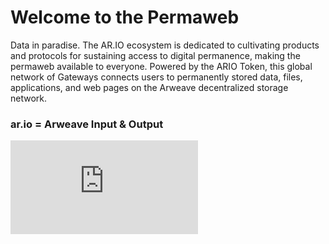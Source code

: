 
<HeroPattern />

# Welcome to the Permaweb

Data in paradise. The AR.IO ecosystem is dedicated to cultivating products and protocols for sustaining access to digital permanence, making the permaweb available to everyone. Powered by the ARIO Token, this global network of Gateways connects users to permanently stored data, files, applications, and web pages on the Arweave decentralized storage network.

<Resources />
<Guides />


<div className="flex flex-col items-left">
  <h3 className="text-lg font-bold mb-6 text-left mb-4">ar.io = Arweave Input & Output</h3>


  <div className="w-full max-w-[760px] aspect-video">
    <iframe
      className="w-full h-full rounded-lg"
      src="https://www.youtube.com/embed/6HJc4_OYVMQ"
      title="What and Why AR.IO? | AR.IO 101"
      frameBorder="0"
      allow="accelerometer; autoplay; clipboard-write; encrypted-media; gyroscope; picture-in-picture; web-share"
      allowFullScreen
    ></iframe>
  </div>
</div>
